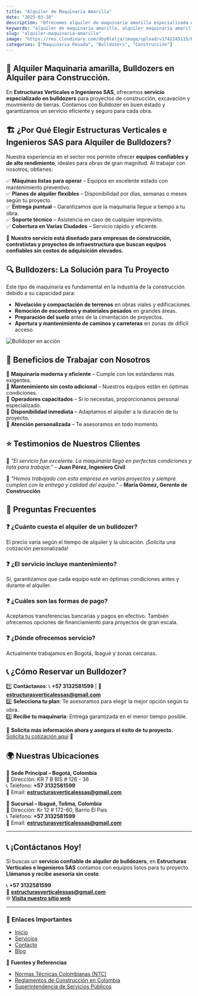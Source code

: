 ```yaml
---
title: "Alquiler de Maquinaria Amarilla"
date: "2025-03-18"
description: "Ofrecemos alquiler de maquinaria amarilla especializada en bulldozers para construcción y movimiento de tierras. Equipos modernos con mantenimiento garantizado."
keywords: "alquiler de maquinaria amarilla, alquiler maquinaria amarilla, bulldozer en renta, maquinaria pesada para construcción, bulldozer en alquiler, equipos para movimiento de tierras"
slug: "alquiler-maquinaria-amarilla"
image: "https://res.cloudinary.com/dby8lelja/image/upload/v1742245115/Estructuras%20Verticales%20e%20Ingenieros%20SAS/Imagenes%20Blog/buldozer2_u317hc.webp"
categories: ["Maquinaria Pesada", "Bulldozers", "Construcción"]
---
```


## 🚜 Alquiler Maquinaria amarilla, Bulldozers en Alquiler para Construcción. 

En **Estructuras Verticales e Ingenieros SAS**, ofrecemos **servicio especializado en bulldozers** para proyectos de construcción, excavación y movimiento de tierras. Contamos con Bulldozer en buen estado y garantizamos un servicio eficiente y seguro para cada obra.  

## 🏗️ ¿Por Qué Elegir Estructuras Verticales e Ingenieros SAS para Alquiler de Bulldozers?  

Nuestra experiencia en el sector nos permite ofrecer **equipos confiables y de alto rendimiento**, ideales para obras de gran magnitud. Al trabajar con nosotros, obtienes:  

✅ **Máquinas listas para operar** – Equipos en excelente estado con mantenimiento preventivo.  
✅ **Planes de alquiler flexibles** – Disponibilidad por días, semanas o meses según tu proyecto.  
✅ **Entrega puntual** – Garantizamos que la maquinaria llegue a tiempo a tu obra.  
✅ **Soporte técnico** – Asistencia en caso de cualquier imprevisto.  
✅ **Cobertura en Varias Ciudades** – Servicio rápido y eficiente.  

📌 **Nuestro servicio está diseñado para empresas de construcción, contratistas y proyectos de infraestructura que buscan equipos confiables sin costos de adquisición elevados.**  

## 🔍 Bulldozers: La Solución para Tu Proyecto  

Este tipo de maquinaria es fundamental en la industria de la construcción debido a su capacidad para:  

- **Nivelación y compactación de terrenos** en obras viales y edificaciones.  
- **Remoción de escombros y materiales pesados** en grandes áreas.  
- **Preparación del suelo** antes de la cimentación de proyectos.  
- **Apertura y mantenimiento de caminos y carreteras** en zonas de difícil acceso.  

![Bulldozer en acción](https://res.cloudinary.com/dby8lelja/image/upload/v1742245118/Estructuras%20Verticales%20e%20Ingenieros%20SAS/Imagenes%20Blog/buldozer7_nmiz09.webp)  

## 📌 Beneficios de Trabajar con Nosotros  

🔹 **Maquinaria moderna y eficiente** – Cumple con los estándares más exigentes.  
🔹 **Mantenimiento sin costo adicional** – Nuestros equipos están en óptimas condiciones.  
🔹 **Operadores capacitados** – Si lo necesitas, proporcionamos personal especializado.  
🔹 **Disponibilidad inmediata** – Adaptamos el alquiler a la duración de tu proyecto.  
🔹 **Atención personalizada** – Te asesoramos en todo momento.  

## ⭐ Testimonios de Nuestros Clientes  

📢 *"El servicio fue excelente. La maquinaria llegó en perfectas condiciones y lista para trabajar."* – **Juan Pérez, Ingeniero Civil**  

📢 *"Hemos trabajado con esta empresa en varios proyectos y siempre cumplen con la entrega y calidad del equipo."* – **María Gómez, Gerente de Construcción**  

## 📌 Preguntas Frecuentes  

### ❓ ¿Cuánto cuesta el alquiler de un bulldozer?  
El precio varía según el tiempo de alquiler y la ubicación. ¡Solicita una cotización personalizada!  

### ❓ ¿El servicio incluye mantenimiento?  
Sí, garantizamos que cada equipo esté en óptimas condiciones antes y durante el alquiler.  

### ❓ ¿Cuáles son las formas de pago?  
Aceptamos transferencias bancarias y pagos en efectivo. También ofrecemos opciones de financiamiento para proyectos de gran escala.  

### ❓ ¿Dónde ofrecemos servicio?  
Actualmente trabajamos en Bogotá, Ibagué y zonas cercanas.  

## 📞 ¿Cómo Reservar un Bulldozer?  

1️⃣ **Contáctanos**: 📞 **+57 3132581599** | 📩 **[estructurasverticalessas@gmail.com](mailto:estructurasverticalessas@gmail.com)**  
2️⃣ **Selecciona tu plan**: Te asesoramos para elegir la mejor opción según tu obra.  
3️⃣ **Recibe tu maquinaria**: Entrega garantizada en el menor tiempo posible.  

📌 **Solicita más información ahora y asegura el éxito de tu proyecto.** [Solicita tu cotización aquí](http://estructurasverticales.com/) 📩  

## 🌍 Nuestras Ubicaciones  

🏢 **Sede Principal – Bogotá, Colombia**  
📍 Dirección: KR 7 B BIS # 126 - 36  
📞 Teléfono: **+57 3132581599**  
📩 Email: **[estructurasverticalessas@gmail.com](mailto:estructurasverticalessas@gmail.com)**  

🏢 **Sucursal – Ibagué, Tolima, Colombia**  
📍 Dirección: Kr 12 # 172-60, Barrio El País  
📞 Teléfono: **+57 3132581599**  
📩 Email: **[estructurasverticalessas@gmail.com](mailto:estructurasverticalessas@gmail.com)**  

---  

## 📞 ¡Contáctanos Hoy!  

Si buscas un **servicio confiable de alquiler de bulldozers**, en **Estructuras Verticales e Ingenieros SAS** contamos con equipos listos para tu proyecto. **Llámanos y recibe asesoría sin costo**.  

📞 **+57 3132581599**  
📩 **[estructurasverticalessas@gmail.com](mailto:estructurasverticalessas@gmail.com)**  
🌐 **[Visita nuestro sitio web](http://estructurasverticales.com/)**  

---

### 🔗 **Enlaces Importantes**  

- [Inicio](http://estructurasverticales.com/)  
- [Servicios](https://www.estructurasverticales.com/servicios/alquiler-de-maquinaria-pesada)  
- [Contacto](https://www.estructurasverticales.com/#contacto)  
- [Blog](http://estructurasverticales.com/blog/)  

🔹 **Fuentes y Referencias**  

- [Normas Técnicas Colombianas (NTC)](https://www.icontec.org/)  
- [Reglamentos de Construcción en Colombia](https://www.minvivienda.gov.co/)  
- [Superintendencia de Servicios Públicos](https://www.superservicios.gov.co/)  



